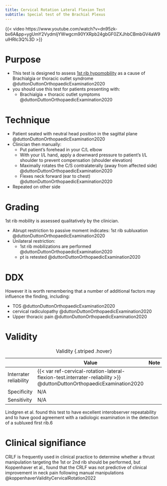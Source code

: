 ```yaml
---
title: Cervical Rotation Lateral Flexion Test
subtitle: Special test of the Brachial Plexus
---
```


{{< video https://www.youtube.com/watch?v=dn95zk-bx6A&pp=ygUmY2VydmljYWwgcm90YXRpb24gbGF0ZXJhbCBmbGV4aW9uIHRlc3Q%3D >}}

# Purpose

- This test is designed to assess [1st rib hypomobility]({{< var ref-1st-rib.hypomobility >}}) as a cause of Brachialgia or thoracic outlet syndrome @duttonDuttonOrthopaedicExamination2020
- you should use this test for patients presenting with:
    - Brachialgia + thoracic outlet symptoms @duttonDuttonOrthopaedicExamination2020

# Technique

- Patient seated with neutral head position in the sagittal plane @duttonDuttonOrthopaedicExamination2020
- Clinician then manually:
    - Put patient's forehead in your C/L elbow
    - With your I/L hand, apply a downward pressure to patient's I/L shoulder to prevent compensation (shoulder elevation)
    - Maximally rotates the C/S contralaterally (away from affected side) @duttonDuttonOrthopaedicExamination2020
    - Flexes neck forward (ear to chest) @duttonDuttonOrthopaedicExamination2020
- Repeated on other side

# Grading
1st rib mobility is assessed qualitatively by the clinician.

- Abrupt restriction to passive moment indicates: 1st rib subluxation @duttonDuttonOrthopaedicExamination2020
- Unilateral restriction:
    - 1st rib mobilizations are performed @duttonDuttonOrthopaedicExamination2020
    - pt is retested @duttonDuttonOrthopaedicExamination2020

# DDX

However it is worth remembering that a number of additional factors may influence the finding, including:

- TOS @duttonDuttonOrthopaedicExamination2020
- cervical radiculopathy @duttonDuttonOrthopaedicExamination2020
- Upper thoracic pain @duttonDuttonOrthopaedicExamination2020


# Validity

| | Value | Note |
|-|-|-|
| Interrater reliability | {{< var ref-cervical-rotation-lateral-flexion-test.interrater-reliability >}} @duttonDuttonOrthopaedicExamination2020 | |
| Specificity | N/A | |
| Sensitivity | N/A | |

: Validity {.striped .hover}

Lindgren et al. found this test to have excellent interobserver repeatability and to have good agreement with a radiologic examination in the detection of a subluxed first rib.6

# Clinical signifiance

CRLF is frequently used in clinical practice to determine whether a thrust manipulation targeting the 1st or 2nd rib should be performed, but Koppenhaver et al., found that the CRLF was not predictive of clinical improvement in neck pain following manual manipulations @koppenhaverValidityCervicalRotation2022

